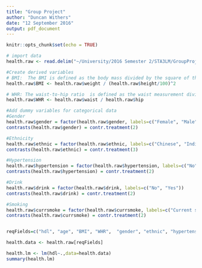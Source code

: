 ```yaml
---
title: "Group Project"
author: "Duncan Withers"
date: "12 September 2016"
output: pdf_document
---
```


```r
knitr::opts_chunk$set(echo = TRUE)
```

```r
# import data
health.raw <- read.delim("~/University/2016 Semester 2/STA3LM/GroupProject/2016_app_proj_group_4.txt")

#Create derived variables
# BMI:  The BMI is defined as the body mass divided by the square of the body height
health.raw$BMI <- health.raw$weight / (health.raw$height/100)^2

# WHR: The waist-to-hip ratio  is defined as the waist measurement divided by hip measurement (W ÷ H)
health.raw$WHR <- health.raw$waist / health.raw$hip

#Add dummy variables for categorical data
#Gender
health.raw$gender = factor(health.raw$gender, labels=c("Female", "Male"))
contrasts(health.raw$gender) = contr.treatment(2)

#Ethnicity
health.raw$ethnic = factor(health.raw$ethnic, labels=c("Chinese", "Indian", "Malay"))
contrasts(health.raw$ethnic) = contr.treatment(3)

#Hypertension
health.raw$hypertension = factor(health.raw$hypertension, labels=c("No", "Yes"))
contrasts(health.raw$hypertension) = contr.treatment(2)

#Drink
health.raw$drink = factor(health.raw$drink, labels=c("No", "Yes"))
contrasts(health.raw$drink) = contr.treatment(2)

#Smoking
health.raw$currsmoke = factor(health.raw$currsmoke, labels=c("Current smoker", "Not a Current Smoker"))
contrasts(health.raw$currsmoke) = contr.treatment(2)


reqFields=c("hdl", "age", "BMI", "WHR",  "gender", "ethnic", "hypertension", "drink", "currsmoke")

health.data <- health.raw[reqFields]

health.lm <- lm(hdl~.,data=health.data)
summary(health.lm)

```
